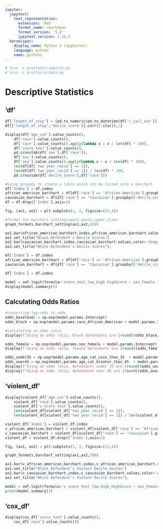 ```yaml
---
jupyter:
  jupytext:
    text_representation:
      extension: .Rmd
      format_name: rmarkdown
      format_version: '1.2'
      jupytext_version: 1.15.2
  kernelspec:
    display_name: Python 3 (ipykernel)
    language: python
    name: python3
---
```


```python
# %run -i projtools/imports.py
# %run -i projtools/data.py
```

# Descriptive Statistics


## 'df' 

```python
df['length_of_stay'] = (pd.to_numeric(pd.to_datetime(df['c_jail_out'])) - pd.to_numeric(pd.to_datetime(df['c_jail_in'])))
df[['length_of_stay','decile_score']].corr().iloc[0,1]
```

```python
display(df['age_cat'].value_counts(),
    df['race'].value_counts(),
    df['race'].value_counts().apply(lambda x : x / len(df) * 100),
    df['score_text'].value_counts(),
    pd.crosstab(df['sex'],df['race']),
    df['sex'].value_counts(),
    df['sex'].value_counts().apply(lambda x : x / len(df) * 100),
    len(df[df['two_year_recid'] == 1]),
    len(df[df['two_year_recid'] == 1]) / len(df) * 100,
    pd.crosstab(df['decile_score'],df['race']))
```

```python
#using groupby to create a table which can be turned into a barchart
df['Index'] = df.index
african_american_barchart = df[df['race'] == 'African-American'].groupby(['decile_score'])['Index'].unique().apply(len)
caucasian_barchart = df[df['race'] == 'Caucasian'].groupby(['decile_score'])['Index'].unique().apply(len)
df = df.drop(['Index'],axis=1)
```

```python
fig, (ax1, ax2) = plt.subplots(1, 2, figsize=(12,4))

#format for barchart_setting(axes1,axes2,upper_ylim)
graph_formats.barchart_setting(ax1,ax2,620)

ax1.bar(african_american_barchart.index,african_american_barchart.values,color='dimgrey',zorder=2)
ax1.set_title("Black Defendent's Decile Scores")
ax2.bar(caucasian_barchart.index,caucasian_barchart.values,color='dimgrey',zorder=2)
ax2.set_title("White Defendent's Decile Scores");
```

```python
df['Index'] = df.index
african_american_barchart = df[df['race'] == 'African-American'].groupby(['decile_score'])['Index'].unique().apply(len)
caucasian_barchart = df[df['race'] == 'Caucasian'].groupby(['decile_score'])['Index'].unique().apply(len)
```

```python
df['Index'] = df.index

```

```python
model = smf.logit(formula='score_text_low_high_HighScore ~ sex_Female + age_cat_Less_than_25 + age_cat_Greater_than_45 + race_African_American + race_Asian + race_Hispanic + race_Native_American + race_Other + priors_count + c_charge_degree_M + two_year_recid', data=df).fit()
display(model.summary())
```

## Calculating Odds Ratios

```python
#converting log-odds to odds
odds_baselevel = np.exp(model.params.Intercept)
odds_black = np.exp(model.params.race_African_American + model.params.Intercept)

#calculating an odds ratio
display(f"Using an odds ratio, black defendants are {round((odds_black/odds_baselevel -1) * 100,0)}% more likely to receive a high score than white defendants.")
```

```python
odds_female = np.exp(model.params.sex_Female + model.params.Intercept)
display(f"Using an odds ratio, female defendants are {round((odds_female/odds_baselevel - 1) * 100,0)}% more likely to receive a high score than male defendants.")
```

```python
odds_under25 = np.exp(model.params.age_cat_Less_than_25  + model.params.Intercept)
odds_over45 = np.exp(model.params.age_cat_Greater_than_45  + model.params.Intercept)
display(f"Using an odds ratio, defendants under 25 are {round((odds_under25/odds_baselevel -1)* 100,0)}% more likely to receive a high score than defendants between 25 and 45.")
display(f"Using an odds ratio, defendants over 45 are {round((odds_over45/odds_baselevel -1)* 100,0)}% more likely to receive a high score than defendants between 25 and 45.")

```

## 'violent_df'

```python
display(violent_df['age_cat'].value_counts(),
    violent_df['race'].value_counts(),
    violent_df['v_score_text'].value_counts(),
    len(violent_df[violent_df['two_year_recid'] == 1]),
    len(violent_df[violent_df['two_year_recid'] == 1]) / len(violent_df) * 100)
```

```python
violent_df['Index'] = violent_df.index
v_african_american_barchart = violent_df[violent_df['race'] == 'African-American'].groupby(['v_decile_score'])['Index'].unique().apply(len)
v_caucasian_barchart = violent_df[violent_df['race'] == 'Caucasian'].groupby(['v_decile_score'])['Index'].unique().apply(len)
violent_df = violent_df.drop(['Index'],axis=1)
```

```python
fig, (ax1, ax2) = plt.subplots(1, 2, figsize=(12,4))

graph_formats.barchart_setting(ax1,ax2,700)

ax1.bar(v_african_american_barchart.index,v_african_american_barchart.values,color='dimgrey',zorder=2)
ax1.set_title("Black Defendent's Violent Decile Scores")
ax2.bar(v_caucasian_barchart.index,v_caucasian_barchart.values,color='dimgrey',zorder=2)
ax2.set_title("White Defendent's Violent Decile Scores");
```

```python
model = smf.logit(formula='v_score_text_low_high_HighScore ~ sex_Female + age_cat_Less_than_25 + age_cat_Greater_than_45 + race_African_American + race_Asian + race_Hispanic + race_Native_American + race_Other + priors_count + c_charge_degree_M + two_year_recid', data=violent_df).fit()
print(model.summary())
```

## 'cox_df'

```python
display(cox_df['score_text'].value_counts(),
    cox_df['race'].value_counts())
```

